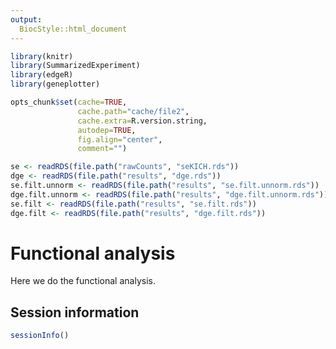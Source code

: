 ```yaml
---
output:
  BiocStyle::html_document
---
```


<!---
Because we split the analysis pipeline in different independent files,
to speed up processing it, here in the setup block we load libraries and
objects that were loaded or produced in the previously processed file,
and which are necessary in this file.
--->

```r
library(knitr)
library(SummarizedExperiment)
library(edgeR)
library(geneplotter)

opts_chunk$set(cache=TRUE,
               cache.path="cache/file2",
               cache.extra=R.version.string,
               autodep=TRUE,
               fig.align="center",
               comment="")

se <- readRDS(file.path("rawCounts", "seKICH.rds"))
dge <- readRDS(file.path("results", "dge.rds"))
se.filt.unnorm <- readRDS(file.path("results", "se.filt.unnorm.rds"))
dge.filt.unnorm <- readRDS(file.path("results", "dge.filt.unnorm.rds"))
se.filt <- readRDS(file.path("results", "se.filt.rds"))
dge.filt <- readRDS(file.path("results", "dge.filt.rds"))


```

# Functional analysis

Here we do the functional analysis.

## Session information

```r
sessionInfo()
```
